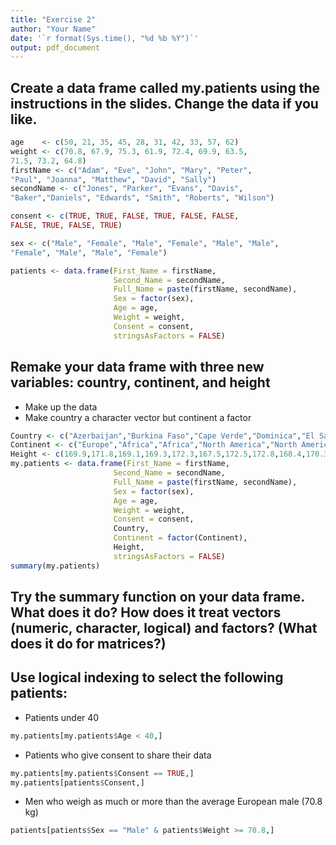 ```yaml
---
title: "Exercise 2"
author: "Your Name"
date: '`r format(Sys.time(), "%d %b %Y")`'
output: pdf_document
---
```


## Create a data frame called my.patients using the instructions in the slides. Change the data if you like.

```r
age    <- c(50, 21, 35, 45, 28, 31, 42, 33, 57, 62)
weight <- c(70.8, 67.9, 75.3, 61.9, 72.4, 69.9, 63.5, 
71.5, 73.2, 64.8)
firstName <- c("Adam", "Eve", "John", "Mary", "Peter", 
"Paul", "Joanna", "Matthew", "David", "Sally")
secondName <- c("Jones", "Parker", "Evans", "Davis", 
"Baker","Daniels", "Edwards", "Smith", "Roberts", "Wilson")

consent <- c(TRUE, TRUE, FALSE, TRUE, FALSE, FALSE,
FALSE, TRUE, FALSE, TRUE)

sex <- c("Male", "Female", "Male", "Female", "Male", "Male",
"Female", "Male", "Male", "Female")

patients <- data.frame(First_Name = firstName, 
                       Second_Name = secondName, 
                       Full_Name = paste(firstName, secondName), 
                       Sex = factor(sex),
                       Age = age,
                       Weight = weight,
                       Consent = consent,
                       stringsAsFactors = FALSE)


```


## Remake your data frame with three new variables: country, continent, and height
+ Make up the data
+ Make country a character vector but continent a factor


```r

Country <- c("Azerbaijan","Burkina Faso","Cape Verde","Dominica","El Salvador","Faroe Islands","Guam","Haiti","Iceland","Jordan")
Continent <- c("Europe","Africa","Africa","North America","North America","Europe","Oceania","North America","Europe","Asia")
Height <- c(169.9,171.8,169.1,169.3,172.3,167.5,172.5,172.8,168.4,170.3)
my.patients <- data.frame(First_Name = firstName, 
                       Second_Name = secondName, 
                       Full_Name = paste(firstName, secondName), 
                       Sex = factor(sex),
                       Age = age,
                       Weight = weight,
                       Consent = consent,
                       Country,
                       Continent = factor(Continent),
                       Height,
                       stringsAsFactors = FALSE)
summary(my.patients)
```


## Try the summary function on your data frame. What does it do? How does it treat vectors (numeric, character, logical) and factors? (What does it do for matrices?)

## Use logical indexing to select the following patients: 

+ Patients under 40

```r
my.patients[my.patients$Age < 40,]
```

+ Patients who give consent to share their data

```r
my.patients[my.patients$Consent == TRUE,]
my.patients[patients$Consent,]
```

+ Men who weigh as much or more than the average European male (70.8 kg)


```r
patients[patients$Sex == "Male" & patients$Weight >= 70.8,]
```

